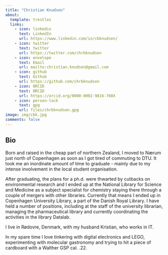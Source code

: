 ```yaml
---
title: "Christian Knudsen"
about:
  template: trestles
  links: 
    - icon: linkedin
      text: LinkedIn
      url: https://www.linkedin.com/in/cbknudsen/
    - icon: twitter
      text: twitter
      url: https://twitter.com/chrbknudsen
    - icon: envelope
      text: Email
      url: mailto:christian.knudsen@gmail.com
    - icon: github
      text: Github
      url: https://github.com/chrbknudsen
    - icon: ORCID
      text: ORCID
      url: https://orcid.org/0000-0002-9816-768X
    - icon: person-lock
      text: gpg
      url: files/chrbknudsen.gpg
image: img/cbk.jpg
comments: false
---
```


## Bio

Born and raised in the cheap part of northern Zealand, I moved to Nærum just 
north of Copenhagen as soon as I got tired of commuting to DTU. It took me an 
inordinate amount of time to graduate - mainly due to my intense involvement in 
the local student organisation. 

After graduating, the plans for a ph.d. were thwarted by cutbacks on 
environmental research and I ended up at the National Library for Science and 
Medicine as a subject specialist for chemistry staying there through a 
couple of mergers with 
other libraries. Currently that means I ended up in Copenhagen University Library, a 
part of the Danish Royal Library. I have held a number of positions, including at the staff of the 
university librarian, managing the pharmaceutical library and currently 
coordinating the activities in the library Datalab.

I live in Rødovre, Denmark, with my husband Kristian, who works in IT. 

In my spare time I love tinkering with digital electronics and LEGO, experimenting
with molecular gastronomy and trying to hit a piece of cardboard with a 
Walther GSP cal. .22. 
